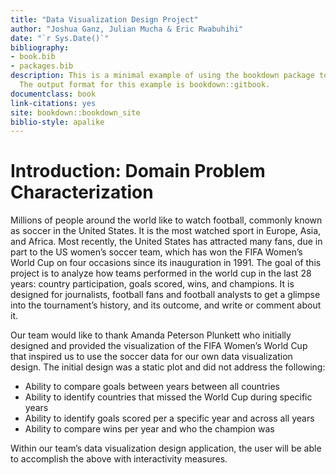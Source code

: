 --- 
title: "Data Visualization Design Project"
author: "Joshua Ganz, Julian Mucha & Eric Rwabuhihi"
date: "`r Sys.Date()`"
bibliography:
- book.bib
- packages.bib
description: This is a minimal example of using the bookdown package to write a book.
  The output format for this example is bookdown::gitbook.
documentclass: book
link-citations: yes
site: bookdown::bookdown_site
biblio-style: apalike
---

# Introduction: Domain Problem Characterization


Millions of people around the world like to watch football, commonly known as soccer in the United States. It is the most watched sport in Europe, Asia, and Africa. Most recently, the United States has attracted many fans, due in part to the US women’s soccer team, which has won the FIFA Women’s World Cup on four occasions since its inauguration in 1991. The goal of this project is to analyze how teams performed in the world cup in the last 28 years: country participation, goals scored, wins, and champions. It is designed for journalists, football fans and football analysts to get a glimpse into the tournament’s history, and its outcome, and write or comment about it.

Our team would like to thank Amanda Peterson Plunkett who initially designed and provided the visualization of the FIFA Women's World Cup  that inspired us to use the soccer data for our own data visualization design.  The initial design was a static plot and did not address the following:

  - Ability to compare goals between years between all countries
  - Ability to identify countries that missed the World Cup during specific years
  - Ability to identify goals scored per a specific year and across all years
  - Ability to compare wins per year and who the champion was

Within our team’s data visualization design application, the user will be able to accomplish the above with interactivity measures.   


